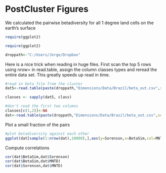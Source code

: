 PostCluster Figures
========================================================

We calculated the pairwise betadiversity for all 1 degree land cells on the earth's surface

```r
require(ggplot2)

require(ggplot2)

droppath<-"C:/Users/Jorge/Dropbox"
```

Here is a nice trick when reading in huge files. First scan the top 5 rows using nrow= in read.table, assign the column classes types and reread the entire data set. This greatly speeds up read in time.

```r
#read in beta file from the cluster
dat5<-read.table(paste(droppath,"Dimensions/Data/Brazil/beta_out.csv",sep="/"),nrows=5)

classes <- sapply(dat5, class)

#don't read the first two columns
classes[c(1,2)]<-NA
dat<-read.table(paste(droppath,"Dimensions/Data/Brazil/beta_out.csv",sep="/"),colClasses=classes,row.names=NULL)
```

Plot a small fraction of the pairs
```r
#plot betadiversity against each other
ggplot(dat[sample(1:nrow(dat),10000),],aes(y=Sorenson,x=BetaSim,col=MNTD)) + geom_point() + geom_smooth() + scale_color_continuous(low="blue",high="red")
```

Compute correlations

```r
cor(dat$BetaSim,dat$Sorenson)
cor(dat$BetaSim,dat$MNTD)
cor(dat$Sorenson,dat$MNTD)
```


